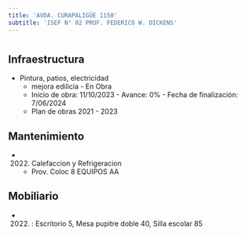 ```yaml
---
title: 'AVDA. CURAPALIGÜE 1150'
subtitle: 'ISEF N° 02 PROF. FEDERICO W. DICKENS'
---
```


#
## Infraestructura

* Pintura, patios, electricidad 
    + mejora edilicia - En Obra 
    + Inicio de obra: 11/10/2023 - Avance: 0% - Fecha de finalización: 7/06/2024 
    + Plan de obras 2021 - 2023 






## Mantenimiento

*  (2022) Calefaccion y Refrigeracion 
    + Prov. Coloc 8 EQUIPOS AA





## Mobiliario

*  (2022) : Escritorio 5, Mesa pupitre doble 40, Silla escolar 85 



